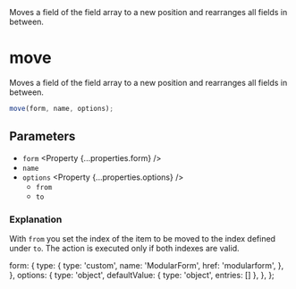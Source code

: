 
<Title>move</Title>
<Description>
  Moves a field of the field array to a new position and rearranges all fields
  in between.
</Description>

# move

Moves a field of the field array to a new position and rearranges all fields in between.

```ts
move(form, name, options);
```

## Parameters

- `form` <Property {...properties.form} />
- `name` <Property type="string" />
- `options` <Property {...properties.options} />
  - `from` <Property type="number" />
  - `to` <Property type="number" />

### Explanation

With `from` you set the index of the item to be moved to the index defined under `to`. The action is executed only if both indexes are valid.

  form: {
    type: {
      type: 'custom',
      name: 'ModularForm',
      href: 'modularform',
    },
  },
  options: {
    type: 'object',
    defaultValue: { type: 'object', entries: [] },
  },
};
